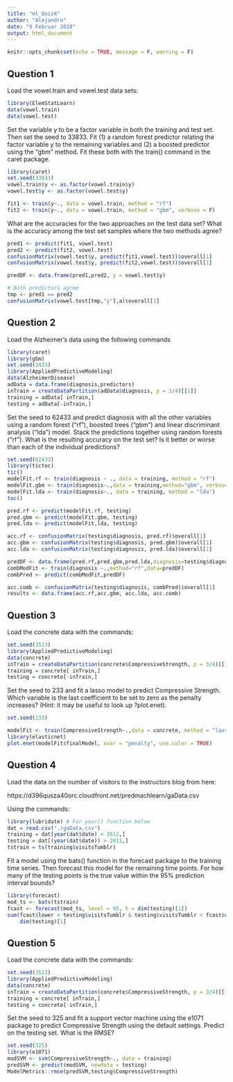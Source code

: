 ```yaml
---
title: "ml_Quiz4"
author: "Alejandro"
date: "9 Februar 2018"
output: html_document
---
```


```r
knitr::opts_chunk$set(echo = TRUE, message = F, warning = F)
```

## Question 1

Load the vowel.train and vowel.test data sets:

```r
library(ElemStatLearn)
data(vowel.train)
data(vowel.test)
```

Set the variable y to be a factor variable in both the training and test set. Then set the seed to 33833. Fit (1) a random forest predictor relating the factor variable y to the remaining variables and (2) a boosted predictor using the "gbm" method. Fit these both with the train() command in the caret package.
```r
library(caret)
set.seed(33833)
vowel.train$y <- as.factor(vowel.train$y)
vowel.test$y <- as.factor(vowel.test$y)

fit1 <- train(y~., data = vowel.train, method = "rf")
fit2 <- train(y~., data = vowel.train, method = "gbm", verbose = F)
```
What are the accuracies for the two approaches on the test data set? What is the accuracy among the test set samples where the two methods agree? 

```r
pred1 <- predict(fit1, vowel.test)
pred2 <- predict(fit2, vowel.test)
confusionMatrix(vowel.test$y, predict(fit1,vowel.test))$overall[1]
confusionMatrix(vowel.test$y, predict(fit2,vowel.test))$overall[1]

predDF <- data.frame(pred1,pred2, y = vowel.test$y)

# Both predictors agree
tmp <- pred1 == pred2
confusionMatrix(vowel.test[tmp,"y"],a)$overall[1]
```


## Question 2

Load the Alzheimer's data using the following commands
```r
library(caret)
library(gbm)
set.seed(3433)
library(AppliedPredictiveModeling)
data(AlzheimerDisease)
adData = data.frame(diagnosis,predictors)
inTrain = createDataPartition(adData$diagnosis, p = 3/4)[[1]]
training = adData[ inTrain,]
testing = adData[-inTrain,]
```
Set the seed to 62433 and predict diagnosis with all the other variables using a random forest ("rf"), boosted trees ("gbm") and linear discriminant analysis ("lda") model. Stack the predictions together using random forests ("rf"). What is the resulting accuracy on the test set? Is it better or worse than each of the individual predictions? 

```r
set.seed(62433)
library(tictoc)
tic()
modelFit.rf <- train(diagnosis ~ ., data = training, method = "rf")
modelFit.gbm <- train(diagnosis~.,data = training,method="gbm", verbose = F)
modelFit.lda <- train(diagnosis~., data = training, method = "lda")
toc()

pred.rf <- predict(modelFit.rf, testing)
pred.gbm <- predict(modelFit.gbm, testing)
pred.lda <- predict(modelFit.lda, testing)

acc.rf <- confusionMatrix(testing$diagnosis, pred.rf)$overall[1]
acc.gbm <- confusionMatrix(testing$diagnosis, pred.gbm)$overall[1]
acc.lda <- confusionMatrix(testing$diagnosis, pred.lda)$overall[1]

predDF <- data.frame(pred.rf,pred.gbm,pred.lda,diagnosis=testing$diagnosis)
combModFit <- train(diagnosis ~.,method="rf",data=predDF)
combPred <- predict(combModFit,predDF)

acc.comb <- confusionMatrix(testing$diagnosis, combPred)$overall[1]
results <- data.frame(acc.rf,acc.gbm, acc.lda, acc.comb)

```

## Question 3

Load the concrete data with the commands:
```r
set.seed(3523)
library(AppliedPredictiveModeling)
data(concrete)
inTrain = createDataPartition(concrete$CompressiveStrength, p = 3/4)[[1]]
training = concrete[ inTrain,]
testing = concrete[-inTrain,]
```
Set the seed to 233 and fit a lasso model to predict Compressive Strength. Which variable is the last coefficient to be set to zero as the penalty increases? (Hint: it may be useful to look up ?plot.enet). 

```r
set.seed(233)

modelFit <- train(CompressiveStrength~.,data = concrete, method = "lasso")
library(elasticnet)
plot.enet(modelFit$finalModel, xvar = "penalty", use.color = TRUE)

```

## Question 4

Load the data on the number of visitors to the instructors blog from here:

https://d396qusza40orc.cloudfront.net/predmachlearn/gaData.csv

Using the commands:
```r
library(lubridate) # For year() function below
dat = read.csv("./gaData.csv")
training = dat[year(dat$date) < 2012,]
testing = dat[(year(dat$date)) > 2011,]
tstrain = ts(training$visitsTumblr)
```

Fit a model using the bats() function in the forecast package to the training time series. Then forecast this model for the remaining time points. For how many of the testing points is the true value within the 95% prediction interval bounds? 

```r
library(forecast)
mod_ts <- bats(tstrain)
fcast <- forecast(mod_ts, level = 95, h = dim(testing)[1])
sum(fcast$lower < testing$visitsTumblr & testing$visitsTumblr < fcast$upper) / 
    dim(testing)[1]

```

## Question 5
Load the concrete data with the commands:
```r
set.seed(3523)
library(AppliedPredictiveModeling)
data(concrete)
inTrain = createDataPartition(concrete$CompressiveStrength, p = 3/4)[[1]]
training = concrete[ inTrain,]
testing = concrete[-inTrain,]
```
Set the seed to 325 and fit a support vector machine using the e1071 package to predict Compressive Strength using the default settings. Predict on the testing set. What is the RMSE?

```r
set.seed(325)
library(e1071)
modSVM <- svm(CompressiveStrength~., data = training)
predSVM <- predict(modSVM, newdata = testing)
ModelMetrics::rmse(predSVM,testing$CompressiveStrength)
 
```
